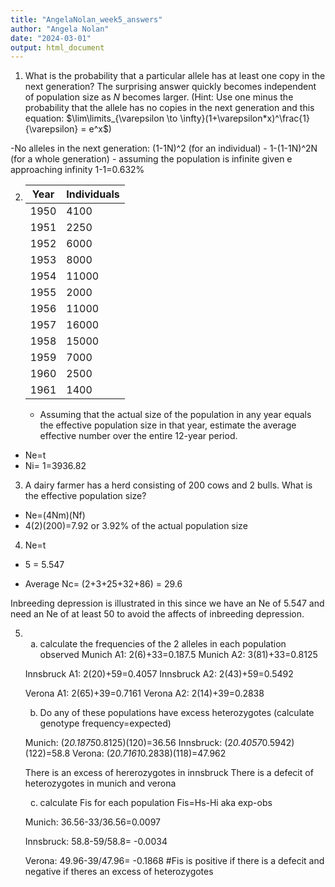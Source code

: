 ```yaml
---
title: "AngelaNolan_week5_answers"
author: "Angela Nolan"
date: "2024-03-01"
output: html_document
---
```


1.  What is the probability that a particular allele has at least one copy in the next generation?  The surprising answer quickly becomes independent of population size as *N* becomes larger.  (Hint: Use one minus the probability that the allele has no copies in the next generation and this equation: $\lim\limits_{\varepsilon \to \infty}(1+\varepsilon*x)^\frac{1}{\varepsilon} = e^x$)

-No alleles in the next generation: (1-1\frac{2}N)^2 (for an individual)
- 1-(1-1\frac{2}N)^2N (for a whole generation)
- assuming the population is infinite given e approaching infinity 
1-1\frac{e}=0.632%

2. 
|Year| Individuals|
|------|----------|
| 1950 | 4100 |
| 1951 | 2250 |
| 1952 | 6000 |
| 1953 | 8000 |
| 1954 | 11000 |
| 1955 | 2000 |
| 1956 | 11000 |
| 1957 | 16000 |
| 1958 | 15000 |
| 1959 | 7000 |
| 1960 | 2500 |
| 1961 | 1400 | 
   * Assuming that the actual size of the population in any year equals the effective population size in that year, estimate the average effective number over the entire 12-year period.
   
- Ne=t\frac{sum(1\frac{Ni})}
- Ni= 1\frac{(1/4100)+(1/2250)+(1/6000)+(1/8000)+(1/11000)+(1/2000)+(1/11000)+(1/16000)+(1/15000)+(1/7000)+(1/2500)+(1/1400)}=3936.82

3.  A dairy farmer has a herd consisting of 200 cows and 2 bulls.  What is the effective population size?

- Ne=(4Nm)(Nf)\frac{Nm+Nf}
- 4(2)(200)\frac{2+200}=7.92 or 3.92% of the actual population size 

4. Ne=t\frac{sumNi}
- 5\frac{(1/2)+(1/3)(1/25)+(1/32)+(1/86)} = 5.547

- Average Nc= (2+3+25+32+86)\frac{5} = 29.6

Inbreeding depression is illustrated in this since we have an Ne of 5.547 and need an Ne of at least 50 to avoid the affects of inbreeding depression.

5.
  a. calculate the frequencies of the 2 alleles in each population observed 
    Munich A1: 2(6)+33\frac{120(2)}=0.187.5
    Munich A2: 3(81)+33\frac{120(2)}=0.8125
    
    Innsbruck A1: 2(20)+59\frac{122(2)}=0.4057
    Innsbruck A2: 2(43)+59\frac{122(2)}=0.5492
    
    Verona A1: 2(65)+39\frac{118(2)}=0.7161
    Verona A2: 2(14)+39\frac{118(2)}=0.2838
    
  b. Do any of these populations have excess heterozygotes (calculate genotype frequency=expected)
  
    Munich: (2*0.1875*0.8125)(120)=36.56
    Innsbruck: (2*0.4057*0.5942)(122)=58.8
    Verona: (2*0.7161*0.2838)(118)=47.962
  
    There is an excess of hererozygotes in innsbruck
    There is a defecit of heterozygotes in munich and verona 
  
  c. calculate Fis for each population
    Fis=Hs-Hi\frac{hs} aka exp-obs\frac{exp}
    
    Munich: 36.56-33/36.56=0.0097
    
    Innsbruck: 58.8-59/58.8= -0.0034
    
    Verona: 49.96-39/47.96= -0.1868
  #Fis is positive if there is a defecit and negative if theres an excess of heterozygotes
  
  




